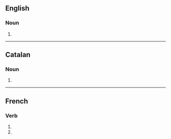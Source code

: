 ==English==

===Noun===
{{head|en|noun form}}

# {{plural of|en|compulsion}}

----

==Catalan==

===Noun===
{{head|ca|noun form}}

# {{plural of|ca|compulsió}}

----

==French==

===Verb===
{{head|fr|verb form}}

# {{inflection of|fr|compulser||1|p|impf|indc}}
# {{inflection of|fr|compulser||1|p|pres|subj}}
